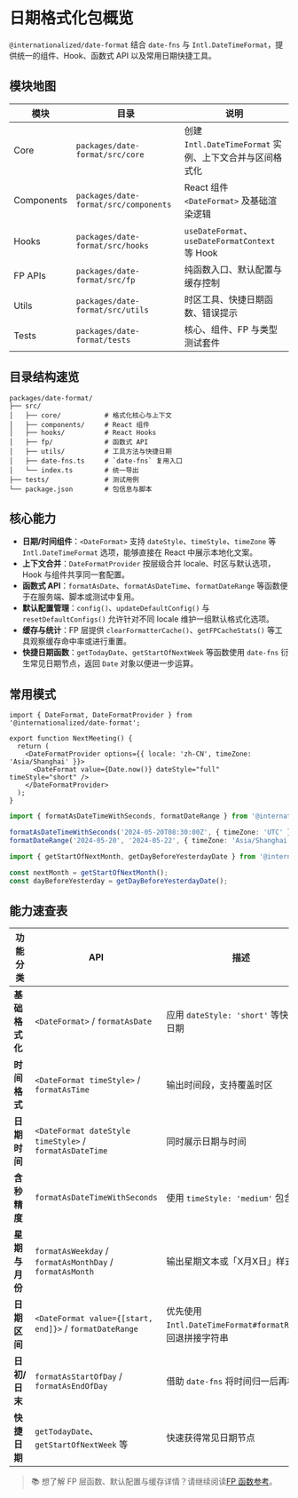 # 日期格式化包概览

`@internationalized/date-format` 结合 `date-fns` 与 `Intl.DateTimeFormat`，提供统一的组件、Hook、函数式 API 以及常用日期快捷工具。

## 模块地图

| 模块 | 目录 | 说明 |
|------|------|------|
| Core | `packages/date-format/src/core` | 创建 `Intl.DateTimeFormat` 实例、上下文合并与区间格式化 |
| Components | `packages/date-format/src/components` | React 组件 `<DateFormat>` 及基础渲染逻辑 |
| Hooks | `packages/date-format/src/hooks` | `useDateFormat`、`useDateFormatContext` 等 Hook |
| FP APIs | `packages/date-format/src/fp` | 纯函数入口、默认配置与缓存控制 |
| Utils | `packages/date-format/src/utils` | 时区工具、快捷日期函数、错误提示 |
| Tests | `packages/date-format/tests` | 核心、组件、FP 与类型测试套件 |

## 目录结构速览

```text
packages/date-format/
├── src/
│   ├── core/           # 格式化核心与上下文
│   ├── components/     # React 组件
│   ├── hooks/          # React Hooks
│   ├── fp/             # 函数式 API
│   ├── utils/          # 工具方法与快捷日期
│   ├── date-fns.ts     # `date-fns` 复用入口
│   └── index.ts        # 统一导出
├── tests/              # 测试用例
└── package.json        # 包信息与脚本
```

## 核心能力

- **日期/时间组件**：`<DateFormat>` 支持 `dateStyle`、`timeStyle`、`timeZone` 等 `Intl.DateTimeFormat` 选项，能够直接在 React 中展示本地化文案。
- **上下文合并**：`DateFormatProvider` 按层级合并 locale、时区与默认选项，Hook 与组件共享同一套配置。
- **函数式 API**：`formatAsDate`、`formatAsDateTime`、`formatDateRange` 等函数便于在服务端、脚本或测试中复用。
- **默认配置管理**：`config()`、`updateDefaultConfig()` 与 `resetDefaultConfigs()` 允许针对不同 locale 维护一组默认格式化选项。
- **缓存与统计**：FP 层提供 `clearFormatterCache()`、`getFPCacheStats()` 等工具观察缓存命中率或进行重置。
- **快捷日期函数**：`getTodayDate`、`getStartOfNextWeek` 等函数使用 `date-fns` 衍生常见日期节点，返回 `Date` 对象以便进一步运算。

## 常用模式

```tsx
import { DateFormat, DateFormatProvider } from '@internationalized/date-format';

export function NextMeeting() {
  return (
    <DateFormatProvider options={{ locale: 'zh-CN', timeZone: 'Asia/Shanghai' }}>
      <DateFormat value={Date.now()} dateStyle="full" timeStyle="short" />
    </DateFormatProvider>
  );
}
```

```ts
import { formatAsDateTimeWithSeconds, formatDateRange } from '@internationalized/date-format/fp';

formatAsDateTimeWithSeconds('2024-05-20T08:30:00Z', { timeZone: 'UTC' });
formatDateRange('2024-05-20', '2024-05-22', { timeZone: 'Asia/Shanghai' });
```

```ts
import { getStartOfNextMonth, getDayBeforeYesterdayDate } from '@internationalized/date-format';

const nextMonth = getStartOfNextMonth();
const dayBeforeYesterday = getDayBeforeYesterdayDate();
```

## 能力速查表

| 功能分类 | API | 描述 |
|---------|-----|------|
| **基础格式化** | `<DateFormat>` / `formatAsDate` | 应用 `dateStyle: 'short'` 等快速输出日期 |
| **时间格式** | `<DateFormat timeStyle>` / `formatAsTime` | 输出时间段，支持覆盖时区 |
| **日期时间** | `<DateFormat dateStyle timeStyle>` / `formatAsDateTime` | 同时展示日期与时间 |
| **含秒精度** | `formatAsDateTimeWithSeconds` | 使用 `timeStyle: 'medium'` 包含秒数 |
| **星期与月份** | `formatAsWeekday` / `formatAsMonthDay` / `formatAsMonth` | 输出星期文本或「X月X日」样式 |
| **日期区间** | `<DateFormat value={[start, end]}>` / `formatDateRange` | 优先使用 `Intl.DateTimeFormat#formatRange`，回退拼接字符串 |
| **日初/日末** | `formatAsStartOfDay` / `formatAsEndOfDay` | 借助 `date-fns` 将时间归一后再格式化 |
| **快捷日期** | `getTodayDate`、`getStartOfNextWeek` 等 | 快速获得常见日期节点 |

> 📚 想了解 FP 层函数、默认配置与缓存详情？请继续阅读[FP 函数参考](/reference/fp)。

